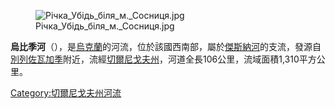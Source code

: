{{unreferenced|time=2015-09-15T00:19:54+00:00}}
[[Image:Річка_Убідь_біля_м._Сосниця.jpg|right]]

'''烏比季河'''（{{lang-uk|Убідь}}），是[[烏克蘭|烏克蘭]]的河流，位於該國西南部，屬於[[傑斯納河|傑斯納河]]的支流，發源自[[別列佐瓦加季|別列佐瓦加季]]附近，流經[[切爾尼戈夫州|切爾尼戈夫州]]，河道全長106公里，流域面積1,310平方公里。

{{DEFAULTSORT:Убідь}}
[[Category:切爾尼戈夫州河流|Category:切爾尼戈夫州河流]]


{{Ukraine-river-stub}}